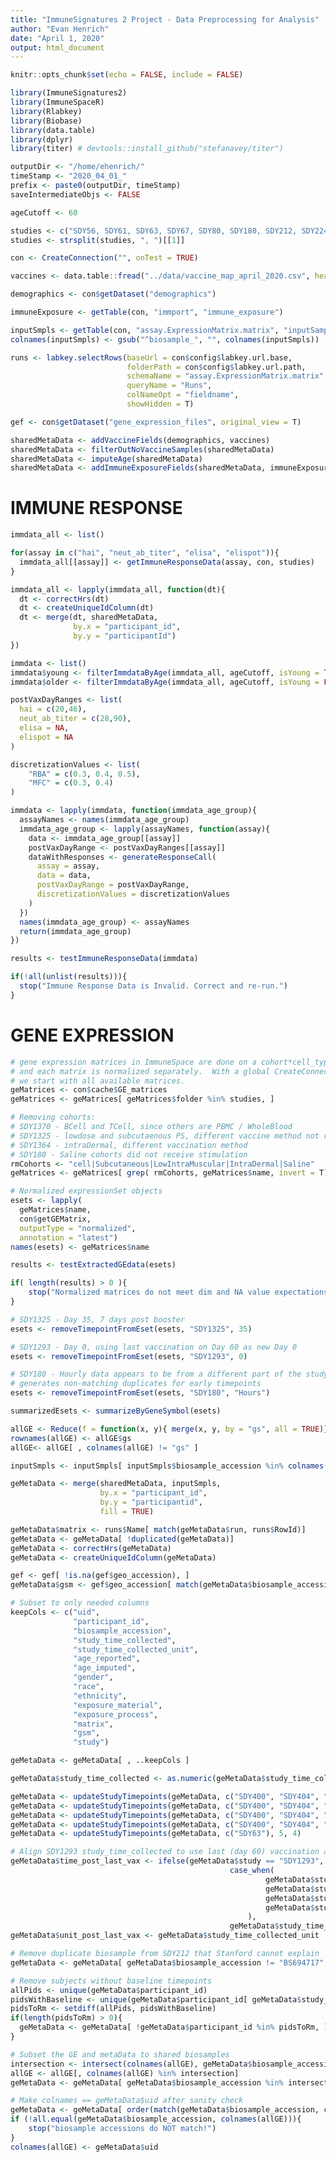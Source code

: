 ```yaml
---
title: "ImmuneSignatures 2 Project - Data Preprocessing for Analysis"
author: "Evan Henrich"
date: "April 1, 2020"
output: html_document
---
```


```r
knitr::opts_chunk$set(echo = FALSE, include = FALSE)
```

```r
library(ImmuneSignatures2)
library(ImmuneSpaceR) 
library(Rlabkey)
library(Biobase)
library(data.table)
library(dplyr)
library(titer) # devtools::install_github("stefanavey/titer")
```

```r
outputDir <- "/home/ehenrich/"
timeStamp <- "2020_04_01_"
prefix <- paste0(outputDir, timeStamp)
saveIntermediateObjs <- FALSE
```

```r
ageCutoff <- 60

studies <- c("SDY56, SDY61, SDY63, SDY67, SDY80, SDY180, SDY212, SDY224, SDY269, SDY270, SDY400, SDY404, SDY520, SDY640, SDY984, SDY1119, SDY1260, SDY1264, SDY1276, SDY1289, SDY1291, SDY1293, SDY1294, SDY1325, SDY1364, SDY1368, SDY1370, SDY1373")
studies <- strsplit(studies, ", ")[[1]]

con <- CreateConnection("", onTest = TRUE)
```

```r
vaccines <- data.table::fread("../data/vaccine_map_april_2020.csv", header = TRUE)

demographics <- con$getDataset("demographics")

immuneExposure <- getTable(con, "immport", "immune_exposure")

inputSmpls <- getTable(con, "assay.ExpressionMatrix.matrix", "inputSamples")
colnames(inputSmpls) <- gsub("^biosample_", "", colnames(inputSmpls))

runs <- labkey.selectRows(baseUrl = con$config$labkey.url.base,
                          folderPath = con$config$labkey.url.path,
                          schemaName = "assay.ExpressionMatrix.matrix",
                          queryName = "Runs",
                          colNameOpt = "fieldname",
                          showHidden = T)

gef <- con$getDataset("gene_expression_files", original_view = T)
```


```r
sharedMetaData <- addVaccineFields(demographics, vaccines)
sharedMetaData <- filterOutNoVaccineSamples(sharedMetaData)
sharedMetaData <- imputeAge(sharedMetaData)
sharedMetaData <- addImmuneExposureFields(sharedMetaData, immuneExposure)
```

# IMMUNE RESPONSE

```r
immdata_all <- list()

for(assay in c("hai", "neut_ab_titer", "elisa", "elispot")){
  immdata_all[[assay]] <- getImmuneResponseData(assay, con, studies)
}

immdata_all <- lapply(immdata_all, function(dt){
  dt <- correctHrs(dt)
  dt <- createUniqueIdColumn(dt)
  dt <- merge(dt, sharedMetaData,
              by.x = "participant_id",
              by.y = "participantId")
})
```


```r
immdata <- list()
immdata$young <- filterImmdataByAge(immdata_all, ageCutoff, isYoung = TRUE)
immdata$older <- filterImmdataByAge(immdata_all, ageCutoff, isYoung = FALSE)
```


```r
postVaxDayRanges <- list(
  hai = c(20,46),
  neut_ab_titer = c(28,90),
  elisa = NA,
  elispot = NA
)

discretizationValues <- list(
    "RBA" = c(0.3, 0.4, 0.5),
    "MFC" = c(0.3, 0.4)
)

immdata <- lapply(immdata, function(immdata_age_group){
  assayNames <- names(immdata_age_group)
  immdata_age_group <- lapply(assayNames, function(assay){
    data <- immdata_age_group[[assay]]
    postVaxDayRange <- postVaxDayRanges[[assay]]
    dataWithResponses <- generateResponseCall(
      assay = assay,
      data = data,
      postVaxDayRange = postVaxDayRange,
      discretizationValues = discretizationValues
    )
  })
  names(immdata_age_group) <- assayNames
  return(immdata_age_group)
})
```


```r
results <- testImmuneResponseData(immdata)

if(!all(unlist(results))){
  stop("Immune Response Data is Invalid. Correct and re-run.")
}
```
# GENE EXPRESSION

```r
# gene expression matrices in ImmuneSpace are done on a cohort*cell_type basis
# and each matrix is normalized separately.  With a global CreateConnection object
# we start with all available matrices.
geMatrices <- con$cache$GE_matrices
geMatrices <- geMatrices[ geMatrices$folder %in% studies, ]

# Removing cohorts:
# SDY1370 - BCell and TCell, since others are PBMC / WholeBlood
# SDY1325 - lowdose and subcutaenous PS, different vaccine method not related
# SDY1364 - intraDermal, different vaccination method
# SDY180 - Saline cohorts did not receive stimulation
rmCohorts <- "cell|Subcutaneous|LowIntraMuscular|IntraDermal|Saline"
geMatrices <- geMatrices[ grep( rmCohorts, geMatrices$name, invert = T), ] 

# Normalized expressionSet objects
esets <- lapply(
  geMatrices$name,
  con$getGEMatrix,
  outputType = "normalized",
  annotation = "latest")
names(esets) <- geMatrices$name
```

```r
results <- testExtractedGEdata(esets)

if( length(results) > 0 ){
    stop("Normalized matrices do not meet dim and NA value expectations")
}
```

```r
# SDY1325 - Day 35, 7 days post booster
esets <- removeTimepointFromEset(esets, "SDY1325", 35)

# SDY1293 - Day 0, using last vaccination on Day 60 as new Day 0
esets <- removeTimepointFromEset(esets, "SDY1293", 0)

# SDY180 - Hourly data appears to be from a different part of the study and 
# generates non-matching duplicates for early timepoints
esets <- removeTimepointFromEset(esets, "SDY180", "Hours")
```

```r
summarizedEsets <- summarizeByGeneSymbol(esets)

allGE <- Reduce(f = function(x, y){ merge(x, y, by = "gs", all = TRUE)}, summarizedEsets)
rownames(allGE) <- allGE$gs
allGE<- allGE[ , colnames(allGE) != "gs" ]
```

```r
inputSmpls <- inputSmpls[ inputSmpls$biosample_accession %in% colnames(allGE), ]

geMetaData <- merge(sharedMetaData, inputSmpls, 
                    by.x = "participant_id", 
                    by.y = "participantid",
                    fill = TRUE)

geMetaData$matrix <- runs$Name[ match(geMetaData$run, runs$RowId)]
geMetaData <- geMetaData[ !duplicated(geMetaData)] 
geMetaData <- correctHrs(geMetaData)
geMetaData <- createUniqueIdColumn(geMetaData)

gef <- gef[ !is.na(gef$geo_accession), ]
geMetaData$gsm <- gef$geo_accession[ match(geMetaData$biosample_accession, gef$biosample_accession)]

# Subset to only needed columns
keepCols <- c("uid",
              "participant_id",
              "biosample_accession",
              "study_time_collected",
              "study_time_collected_unit",
              "age_reported",
              "age_imputed",
              "gender",
              "race",
              "ethnicity",
              "exposure_material",
              "exposure_process",
              "matrix",
              "gsm",
              "study")

geMetaData <- geMetaData[ , ..keepCols ]
```

```r
geMetaData$study_time_collected <- as.numeric(geMetaData$study_time_collected)

geMetaData <- updateStudyTimepoints(geMetaData, c("SDY400", "SDY404", "SDY520", "SDY63"), 24, 28)
geMetaData <- updateStudyTimepoints(geMetaData, c("SDY400", "SDY404", "SDY520"), 3, 2)
geMetaData <- updateStudyTimepoints(geMetaData, c("SDY400", "SDY404", "SDY520"), 8, 7)
geMetaData <- updateStudyTimepoints(geMetaData, c("SDY400", "SDY404", "SDY520"), 9, 7)
geMetaData <- updateStudyTimepoints(geMetaData, c("SDY63"), 5, 4)
```

```r
# Align SDY1293 study_time_collected to use last (day 60) vaccination as baseline
geMetaData$time_post_last_vax <- ifelse(geMetaData$study == "SDY1293",
                                                 case_when(
                                                         geMetaData$study_time_collected == 60 ~ 0,
                                                         geMetaData$study_time_collected == 61 ~ 1,
                                                         geMetaData$study_time_collected == 63 ~ 3,
                                                         geMetaData$study_time_collected == 74 ~ 14
                                                     ),
                                                 geMetaData$study_time_collected)
geMetaData$unit_post_last_vax <- geMetaData$study_time_collected_unit
```


```r
# Remove duplicate biosample from SDY212 that Stanford cannot explain
geMetaData <- geMetaData[ geMetaData$biosample_accession != "BS694717",]

# Remove subjects without baseline timepoints
allPids <- unique(geMetaData$participant_id)
pidsWithBaseline <- unique(geMetaData$participant_id[ geMetaData$study_time_collected >= -7 || geMetaData$study_time_collected <= 0 ])
pidsToRm <- setdiff(allPids, pidsWithBaseline)
if(length(pidsToRm) > 0){
  geMetaData <- geMetaData[ !geMetaData$participant_id %in% pidsToRm, ]
}

# Subset the GE and metaData to shared biosamples 
intersection <- intersect(colnames(allGE), geMetaData$biosample_accession)
allGE <- allGE[, colnames(allGE) %in% intersection]
geMetaData <- geMetaData[ geMetaData$biosample_accession %in% intersection, ]

# Make colnames == geMetaData$uid after sanity check
geMetaData <- geMetaData[ order(match(geMetaData$biosample_accession, colnames(allGE))), ]
if (!all.equal(geMetaData$biosample_accession, colnames(allGE))){
    stop("biosample accessions do NOT match!")
}
colnames(allGE) <- geMetaData$uid
```
